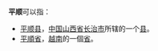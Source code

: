 '''平顺'''可以指：
* [[平顺县|平顺县]]，[[中华人民共和国|中国]][[山西省|山西省]][[长治市|长治市]]所辖的一个[[县|县]]。
* [[平順省|平順省]]，[[越南|越南]]的一個[[省|省]]。
{{disambig|Cat=二字地名消歧義}}